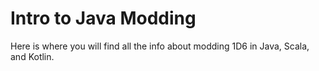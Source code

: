 # Intro to Java Modding

Here is where you will find all the info about modding 1D6 in Java, Scala, and Kotlin.


<DocCardList />

